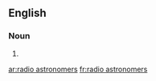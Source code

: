 ==English==

===Noun===
{{head|en|plural}}

# {{plural of|radio astronomer|lang=en}}

[[ar:radio astronomers]]
[[fr:radio astronomers]]